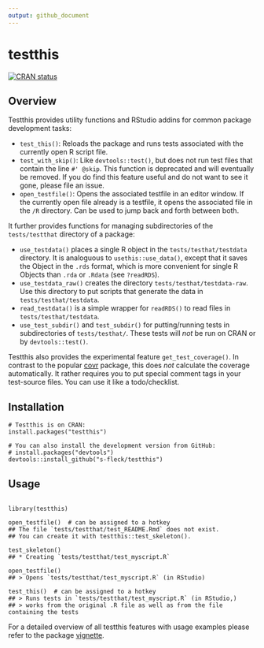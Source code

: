```yaml
---
output: github_document
---
```


# testthis

[![CRAN status](http://www.r-pkg.org/badges/version/testthis)](https://cran.r-project.org/package=testthis)

## Overview

Testthis provides utility functions and RStudio addins for common package 
development tasks:

* `test_this()`: Reloads the package and runs tests associated with the 
  currently open R script file.
* `test_with_skip()`: Like `devtools::test()`, but does not run test files that
  contain the line `#' @skip`. This function is deprecated and will eventually
  be removed. If you do find this feature useful and do not want to see it gone,
  please file an issue.
* `open_testfile()`: Opens the associated testfile in an editor window. If the 
  currently open file already is a testfile, it opens the associated file in
  the `/R` directory. Can be used to jump back and forth between both.


It further provides functions for managing subdirectories of the 
`tests/testthat` directory of a package:

* `use_testdata()` places a single R object in the `tests/testhat/testdata` 
  directory. It is analoguous to `usethis::use_data()`, except that it saves the
  Object in the `.rds` format, which is more convenient for single R Objects
  than `.rda` or `.Rdata` (see `?readRDS`). 
* `use_testdata_raw()` creates the directory `tests/testhat/testdata-raw`. Use
  this directory to put scripts that generate the data in 
  `tests/testhat/testdata`. 
* `read_testdata()` is a simple wrapper for `readRDS()` to read files
  in `tests/testhat/testdata`. 
* `use_test_subdir()` and `test_subdir()` for putting/running tests in 
  subdirectories of `tests/testhat/`. These tests will *not* be run on CRAN or
  by `devtools::test()`.

Testthis also provides the experimental feature `get_test_coverage()`. 
In contrast to the popular [covr](https://github.com/r-lib/covr) package, this
does *not* calculate the coverage automatically. It rather requires you
to put special comment tags in your test-source files. You can use it like a 
todo/checklist. 




## Installation

```
# Testthis is on CRAN:
install.packages("testthis")

# You can also install the development version from GitHub:
# install.packages("devtools")
devtools::install_github("s-fleck/testthis")
```

## Usage

```

library(testthis)

open_testfile()  # can be assigned to a hotkey
## The file `tests/testthat/test_README.Rmd` does not exist. 
## You can create it with testthis::test_skeleton().

test_skeleton()
## * Creating `tests/testthat/test_myscript.R`

open_testfile()
## > Opens `tests/testthat/test_myscript.R` (in RStudio)

test_this()  # can be assigned to a hotkey
## > Runs tests in `tests/testthat/test_myscript.R` (in RStudio,)
## > works from the original .R file as well as from the file containing the tests

```

For a detailed overview of all testthis features with usage examples please
refer to the package [vignette](http://rpubs.com/hoelk/testthis).
